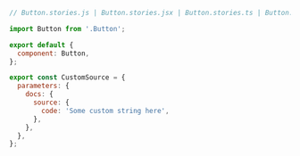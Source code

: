```js
// Button.stories.js | Button.stories.jsx | Button.stories.ts | Button.stories.tsx

import Button from '.Button';

export default {
  component: Button,
};

export const CustomSource = {
  parameters: {
    docs: {
      source: {
        code: 'Some custom string here',
      },
    },
  },
};
```

